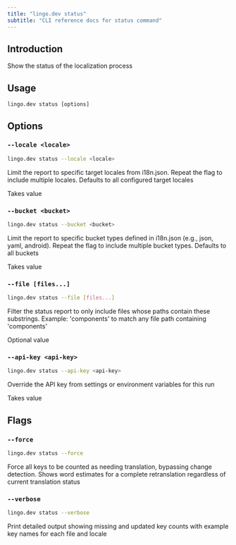 ```yaml
---
title: "lingo.dev status"
subtitle: "CLI reference docs for status command"
---
```


## Introduction

Show the status of the localization process

## Usage

`lingo.dev status [options]`

## Options

### `--locale <locale>`

```bash
lingo.dev status --locale <locale>
```

Limit the report to specific target locales from i18n.json. Repeat the flag to include multiple locales. Defaults to all configured target locales

Takes value

### `--bucket <bucket>`

```bash
lingo.dev status --bucket <bucket>
```

Limit the report to specific bucket types defined in i18n.json (e.g., json, yaml, android). Repeat the flag to include multiple bucket types. Defaults to all buckets

Takes value

### `--file [files...]`

```bash
lingo.dev status --file [files...]
```

Filter the status report to only include files whose paths contain these substrings. Example: 'components' to match any file path containing 'components'

Optional value

### `--api-key <api-key>`

```bash
lingo.dev status --api-key <api-key>
```

Override the API key from settings or environment variables for this run

Takes value

## Flags

### `--force`

```bash
lingo.dev status --force
```

Force all keys to be counted as needing translation, bypassing change detection. Shows word estimates for a complete retranslation regardless of current translation status

### `--verbose`

```bash
lingo.dev status --verbose
```

Print detailed output showing missing and updated key counts with example key names for each file and locale
